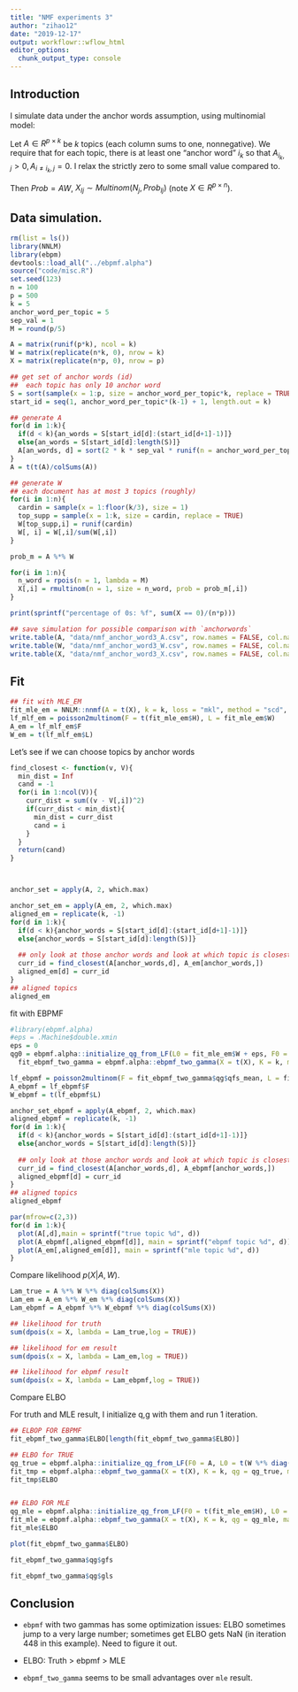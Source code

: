 ```yaml
---
title: "NMF experiments 3"
author: "zihao12"
date: "2019-12-17"
output: workflowr::wflow_html
editor_options:
  chunk_output_type: console
---
```


## Introduction
I simulate data under the anchor words assumption, using multinomial model:\

Let $A \in R^{p \times k}$ be $k$ topics (each column sums to one, nonnegative). We require that for each topic, there is at least one "anchor word" $i_k$ so that $A_{i_k, j} > 0, A_{i \neq i_k, j} = 0$. I relax the strictly zero to some small  value compared to. \

Then $Prob = A W$, $X_{Ij} \sim Multinom(N_j, Prob_{Ij})$ (note $X \in R^{p \times n}$). 

## Data simulation. 
```r
rm(list = ls())
library(NNLM)
library(ebpm)
devtools::load_all("../ebpmf.alpha")
source("code/misc.R")
set.seed(123)
n = 100
p = 500
k = 5
anchor_word_per_topic = 5
sep_val = 1
M = round(p/5)

A = matrix(runif(p*k), ncol = k)
W = matrix(replicate(n*k, 0), nrow = k)
X = matrix(replicate(n*p, 0), nrow = p)

## get set of anchor words (id)
##  each topic has only 10 anchor word
S = sort(sample(x = 1:p, size = anchor_word_per_topic*k, replace = TRUE))
start_id = seq(1, anchor_word_per_topic*(k-1) + 1, length.out = k)

## generate A
for(d in 1:k){
  if(d < k){an_words = S[start_id[d]:(start_id[d+1]-1)]}
  else{an_words = S[start_id[d]:length(S)]}
  A[an_words, d] = sort(2 * k * sep_val * runif(n = anchor_word_per_topic, min = 0.4, max = 0.6))
}
A = t(t(A)/colSums(A))

## generate W
## each document has at most 3 topics (roughly)
for(i in 1:n){
  cardin = sample(x = 1:floor(k/3), size = 1)
  top_supp = sample(x = 1:k, size = cardin, replace = TRUE)
  W[top_supp,i] = runif(cardin)
  W[, i] = W[,i]/sum(W[,i])
}

prob_m = A %*% W

for(i in 1:n){
  n_word = rpois(n = 1, lambda = M)
  X[,i] = rmultinom(n = 1, size = n_word, prob = prob_m[,i])
}

print(sprintf("percentage of 0s: %f", sum(X == 0)/(n*p)))

## save simulation for possible comparison with `anchorwords`
write.table(A, "data/nmf_anchor_word3_A.csv", row.names = FALSE, col.names = FALSE)
write.table(W, "data/nmf_anchor_word3_W.csv", row.names = FALSE, col.names = FALSE)
write.table(X, "data/nmf_anchor_word3_X.csv", row.names = FALSE, col.names = FALSE)
```


## Fit 
```r
## fit with MLE_EM
fit_mle_em = NNLM::nnmf(A = t(X), k = k, loss = "mkl", method = "scd", max.iter = 10000)
lf_mlf_em = poisson2multinom(F = t(fit_mle_em$H), L = fit_mle_em$W)
A_em = lf_mlf_em$F
W_em = t(lf_mlf_em$L)

```


Let's see if we can choose topics by anchor words

```r
find_closest <- function(v, V){
  min_dist = Inf
  cand = -1
  for(i in 1:ncol(V)){
    curr_dist = sum((v - V[,i])^2)
    if(curr_dist < min_dist){
      min_dist = curr_dist
      cand = i
    }
  }
  return(cand)
}



anchor_set = apply(A, 2, which.max)

anchor_set_em = apply(A_em, 2, which.max)
aligned_em = replicate(k, -1)
for(d in 1:k){
  if(d < k){anchor_words = S[start_id[d]:(start_id[d+1]-1)]}
  else{anchor_words = S[start_id[d]:length(S)]}
  
  ## only look at those anchor words and look at which topic is closest
  curr_id = find_closest(A[anchor_words,d], A_em[anchor_words,])
  aligned_em[d] = curr_id
}
## aligned topics 
aligned_em
```


fit with EBPMF
```r
#library(ebpmf.alpha)
#eps = .Machine$double.xmin
eps = 0
qg0 = ebpmf.alpha::initialize_qg_from_LF(L0 = fit_mle_em$W + eps, F0 = t(fit_mle_em$H + eps))
  fit_ebpmf_two_gamma = ebpmf.alpha::ebpmf_two_gamma(X = t(X), K = k, maxiter.out = 200, verbose = FALSE)
```


```r
lf_ebpmf = poisson2multinom(F = fit_ebpmf_two_gamma$qg$qfs_mean, L = fit_ebpmf_two_gamma$qg$qls_mean)
A_ebpmf = lf_ebpmf$F
W_ebpmf = t(lf_ebpmf$L)

anchor_set_ebpmf = apply(A_ebpmf, 2, which.max)
aligned_ebpmf = replicate(k, -1)
for(d in 1:k){
  if(d < k){anchor_words = S[start_id[d]:(start_id[d+1]-1)]}
  else{anchor_words = S[start_id[d]:length(S)]}
  
  ## only look at those anchor words and look at which topic is closest
  curr_id = find_closest(A[anchor_words,d], A_ebpmf[anchor_words,])
  aligned_ebpmf[d] = curr_id
}
## aligned topics 
aligned_ebpmf
```


```r
par(mfrow=c(2,3))
for(d in 1:k){
  plot(A[,d],main = sprintf("true topic %d", d))
  plot(A_ebpmf[,aligned_ebpmf[d]], main = sprintf("ebpmf topic %d", d))
  plot(A_em[,aligned_em[d]], main = sprintf("mle topic %d", d))
}
```



Compare likelihood $p(X|A, W)$.
```r
Lam_true = A %*% W %*% diag(colSums(X))
Lam_em = A_em %*% W_em %*% diag(colSums(X))
Lam_ebpmf = A_ebpmf %*% W_ebpmf %*% diag(colSums(X))

## likelihood for truth
sum(dpois(x = X, lambda = Lam_true,log = TRUE))

## likelihood for em result
sum(dpois(x = X, lambda = Lam_em,log = TRUE))

## likelihood for ebpmf result
sum(dpois(x = X, lambda = Lam_ebpmf,log = TRUE))
```



Compare ELBO

For truth and MLE result, I initialize q,g with them and run 1 iteration. 
```r
## ELBOP FOR EBPMF
fit_ebpmf_two_gamma$ELBO[length(fit_ebpmf_two_gamma$ELBO)]

## ELBO for TRUE
qg_true = ebpmf.alpha::initialize_qg_from_LF(F0 = A, L0 = t(W %*% diag(colSums(X))))
fit_tmp = ebpmf.alpha::ebpmf_two_gamma(X = t(X), K = k, qg = qg_true, maxiter.out = 1)
fit_tmp$ELBO


## ELBO FOR MLE
qg_mle = ebpmf.alpha::initialize_qg_from_LF(F0 = t(fit_mle_em$H), L0 = fit_mle_em$W)
fit_mle = ebpmf.alpha::ebpmf_two_gamma(X = t(X), K = k, qg = qg_mle, maxiter.out = 1)
fit_mle$ELBO
```



```r
plot(fit_ebpmf_two_gamma$ELBO)

fit_ebpmf_two_gamma$qg$gfs

fit_ebpmf_two_gamma$qg$gls
```

## Conclusion
* `ebpmf` with two gammas has some optimization issues: ELBO sometimes jump to a very large number; sometimes get ELBO gets NaN (in iteration 448 in this example). Need to figure it out.

* ELBO: Truth > ebpmf >  MLE

* `ebpmf_two_gamma` seems to be small advantages over `mle` result.  











